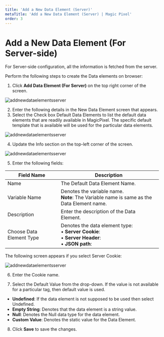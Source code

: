 ---
title: 'Add a New Data Element (Server)'
metaTitle: 'Add a New Data Element (Server) | Magic Pixel'
order: 3
---

# Add a New Data Element (For Server-side)

For Server-side configuration, all the information is fetched from the server.

Perform the following steps to create the Data elements on browser:
1.	Click **Add Data Element (For Server)** on the top right corner of the screen.

![addnewdataelementsserver](/images/dataelementsimages/adddataelementserver.png)

2.	Enter the following details in the New Data Element screen that appears.
3.	Select the Check box Default Data Elements to list the default data elements that are readily available in MagicPixel. The specific default template that is available will be used for the particular data elements.

![addnewdataelementsserver](/images/dataelementsimages/dataelements.png)

4.	Update the Info section on the top-left corner of the screen.

![addnewdataelementsserver](/images/dataelementsimages/newdataelementserver.png)

5.	Enter the following fields:

| Field Name      | Description |
| ----------- | ----------- |
| Name      |  The Default Data Element Name.  |
| Variable Name  | Denotes the variable name. <br /> **Note**: The Variable name is same as the Data Element name. |
| Description |  Enter the description of the Data Element. |
| Choose Data Element Type | Denotes the data element type: <br /> • **Server Cookie**: <br /> • **Server Header**: <br /> • **JSON path**:  |

The following screen appears if you select Server Cookie:

![addnewdataelementsserver](/images/dataelementsimages/servercookie.png)

6. Enter the Cookie name.

7.	Select the Default Value from the drop-down. If the value is not available for a particular tag, then default value is used.
- **Undefined**: If the data element is not supposed to be used then select Undefined.
- **Empty String**: Denotes that the data element is a string value.
- **Null**: Denotes the Null data type for the data element.
- **Custom Value**: Denotes the static value for the Data Element.

8.	Click **Save** to save the changes.
